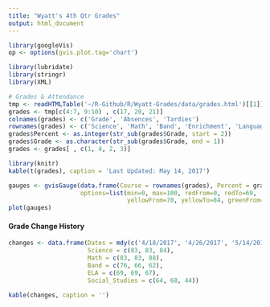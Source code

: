 ```yaml
---
title: "Wyatt's 4th Qtr Grades"
output: html_document
---
```



```r
library(googleVis)
op <- options(gvis.plot.tag='chart')
```

```r
library(lubridate)
library(stringr)
library(XML)

# Grades & Attendance
tmp <- readHTMLTable('~/R-Github/R/Wyatt-Grades/data/grades.html')[[1]]
grades <- tmp[c(4:7, 9:10) , c(17, 20, 21)]
colnames(grades) <- c('Grade', 'Absences', 'Tardies')
rownames(grades) <- c('Science', 'Math', 'Band', 'Enrichment', 'Language Arts', 'Social Studies')
grades$Percent <- as.integer(str_sub(grades$Grade, start = 2))
grades$Grade <- as.character(str_sub(grades$Grade, end = 1))
grades <- grades[ , c(1, 4, 2, 3)]
```

```r
library(knitr)
kable(t(grades), caption = 'Last Updated: May 14, 2017')
```

```r
gauges <- gvisGauge(data.frame(Course = rownames(grades), Percent = grades$Percent), 
                    options=list(min=0, max=100, redFrom=0, redTo=69, 
                                 yellowFrom=70, yellowTo=84, greenFrom=85, greenTo=100))
plot(gauges)
```

#### Grade Change History
```r
changes <- data.frame(Dates = mdy(c('4/18/2017', '4/26/2017', '5/14/2017')),
                      Science = c(83, 83, 84),
                      Math = c(83, 83, 88),
                      Band = c(76, 66, 62),
                      ELA = c(69, 69, 67),
                      Social_Studies = c(64, 68, 44))

kable(changes, caption = '')
```
